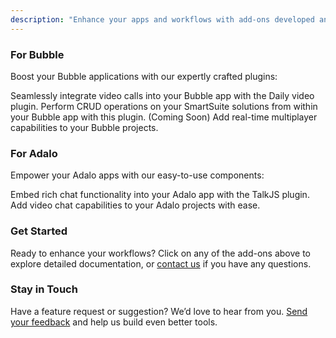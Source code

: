 ```yaml
---
description: "Enhance your apps and workflows with add-ons developed and maintained by Lunch Pail Labs"
---
```


### For Bubble

Boost your Bubble applications with our expertly crafted plugins:

<CardGroup cols={2}>
  <Card
    title="Daily Video Plugin"
    icon="video"
    href="/bubble/daily/getting-started"
  >
    Seamlessly integrate video calls into your Bubble app with the Daily video
    plugin.
  </Card>
  <Card
    title="SmartSuite Plugin"
    icon="brain"
    href="/bubble/smartsuite/getting-started"
  >
    Perform CRUD operations on your SmartSuite solutions from within your Bubble
    app with this plugin.
  </Card>
  <Card
    title="Multiplayer Plugin"
    icon="gamepad"
    href="/bubble/multiplayer/getting-started"
  >
    (Coming Soon) Add real-time multiplayer capabilities to your Bubble
    projects.
  </Card>
</CardGroup>

### For Adalo

Empower your Adalo apps with our easy-to-use components:

<CardGroup cols={2}>
  <Card
    title="Chat Component"
    icon="comments"
    href="/adalo/talkjs/getting-started"
  >
    Embed rich chat functionality into your Adalo app with the TalkJS plugin.
  </Card>
  <Card
    title="Video chat Component"
    icon="video"
    href="/adalo/daily/getting-started"
  >
    Add video chat capabilities to your Adalo projects with ease.
  </Card>
</CardGroup>

### Get Started

Ready to enhance your workflows? Click on any of the add-ons above to explore detailed documentation, or [contact us](mailto:help@lunchpaillabs.com) if you have any questions.

### Stay in Touch

Have a feature request or suggestion? We’d love to hear from you. [Send your feedback](mailto:help@lunchpaillabs.com) and help us build even better tools.
